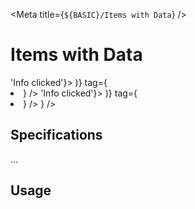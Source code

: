 

<Meta title={`${BASIC}/Items with Data`} />

# Items with Data

<Canvas>
  <Story name="With secondary infos">
    <ItemData
      mainTitle="Main title"
      aria-label="Aria label"
      mainInfo="Main info"
      data="Data"
      dataStrikeThrough={{
        label: 'Data aria label',
      }}
      dataInfo="Data info"
      disabled={false}
      mainTitleButtonAddon={(
        <Button status={ButtonStatus.UNSTYLED} isBubble onClick={() => 'Info clicked'}>
          <InfoIcon iconColor={color.blue} title="More info" />
        </Button>
      )}
      tag={<li />}
    />
  </Story>
</Canvas>

<Canvas>
  <Story name="Without secondary infos">
    <ItemData
      mainTitle="Main title"
      aria-label="Aria label"
      data="Data"
      dataStrikeThrough={{
        label: 'Data aria label',
      }}
      dataInfo="Data info"
      disabled={false}
      mainTitleButtonAddon={(
        <Button status={ButtonStatus.UNSTYLED} isBubble onClick={() => 'Info clicked'}>
          <InfoIcon iconColor={color.blue} title="More info" />
        </Button>
      )}
      tag={<li />}
    />
  </Story>
</Canvas>

<Canvas>
  <Story name="Boost - Smart Price">
    <ItemData
      mainTitle="1 seat"
      data="9 €"
      dataColor={color.blue}
      dataIcon={<BoostIcon size={20} />}
    />
  </Story>
</Canvas>

<Canvas>
  <Story name="With discount tag label">
    <ItemData
      tagLabel="Discount 10%"
      mainInfo="This summer, get 10% off the ticket price."
    />
  </Story>
</Canvas>

## Specifications
...

## Usage

```jsx
import { ItemData } from '@blablacar/ui-library/build/itemData'

<ItemData
  mainTitle="Main title"
  aria-label="Aria label"
  mainInfo="Main info"
  data="Data"
  dataStrikeThrough={{
    label: 'Data aria label',
  }}
  dataInfo="Data info"
  disabled={false}
  mainTitleButtonAddon={(
    <Button status={ButtonStatus.UNSTYLED} isBubble onClick={() => 'Info clicked'}>
      <InfoIcon iconColor={color.blue} title="More info" />
    </Button>
  )}
  tag={<li />}
/>
```

<ArgsTable of={ItemData} />

